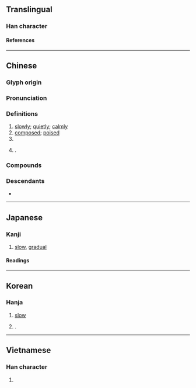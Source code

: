 {{character info}}
==Translingual==

===Han character===
{{Han char|rn=60|rad=彳|as=07|sn=10|four=28294|canj=HOOMD|ids=⿰彳余}}

====References====
{{Han ref|kx=0367.110|dkj=10110|dj=0690.100|hdz=20825.140|uh=5F90}}

----

==Chinese==
{{zh-forms}}

===Glyph origin===
{{Han etym}}
{{Han compound|彳|余|ls=psc|t1=walk slowly|c1=s|c2=p}}

===Pronunciation===
{{zh-pron
|m=xú
|m-s=xu2
|c=ceoi4
|c-t=tui3
|g=qy2
|h=pfs=chhì;gd=qi2
|j=xy1
|mb=cṳ̌
|md=sṳ̀
|mn=ml,tp,kh,tn,yl,mg,hc,tc:chhî/xm:sû/qz,lk,sx,km:sîr/zz,jj:sî
|mn_note=Xiamen, Zhangzhou: chhî - vernacular (including surname); sû/sî - literary
Quanzhou: chhî - vernacular; sîr - literary (including surname)
|mn-t=ce5
|w=3xxi
|x=si2
|mc=y
|oc=y
|cat=adv,pn
}}

===Definitions===
{{zh-hanzi}}

# [[slowly]]; [[quietly]]; [[calmly]]
# [[composed]]; [[poised]]
# {{zh-short|徐州|Xuzhou}}
# {{surname|zh|nodot=1}}.
#: {{zh-x|^徐 ^霞-客|{{w|Xu Xiake|'''Xu''' Xiake}} (Ming dynasty travel writer)}}

===Compounds===
{{zh-der|不疾不徐|徐緩|徐步|半老徐娘|徐行|徐穉置芻|徐母罵曹|徐徐|徐庾體|徐州|于徐|徐娘半老|執徐|徐娘|城北徐公|徐風|清風徐來|紆徐|虛徐|舒徐|緩步徐行|徐家山|徐古|巴徐|徐橋|徐黃|高徐|徐墩|徐周|徐劉|徐樓|徐家棚|徐家}}

===Descendants===
* {{desc|bor=1|en|Xu|Hsu|Chui|Tsui|Zee|Chee}}

----

==Japanese==

===Kanji===
{{ja-kanji|grade=c|rs=彳07}}

# [[slow]], [[gradual]]

====Readings====
{{ja-readings
|goon=じょ
|kanon=しょ
|kun=おもむろ, おそ-い
}}

----

==Korean==

===Hanja===
{{ko-hanja|천천히|서}}

# [[slow]]
# {{surname|ko|nodot=1}}.

----

==Vietnamese==

===Han character===
{{vi-readings|reading=Từ|rs=彳07}}

# {{rfdef|vi|sort=彳07}}